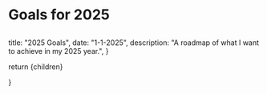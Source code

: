 
# Goals for 2025

## 




  title: "2025 Goals",
  date: "1-1-2025",
  description: "A roadmap of what I want to achieve in my 2025 year.",
}

  return <MdxLayout>{children}</MdxLayout>

}